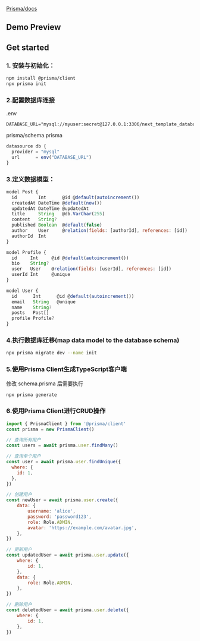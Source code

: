 
[Prisma/docs](https://www.prisma.io/docs/getting-started/setup-prisma/start-from-scratch/relational-databases-typescript-mysql)

## Demo Preview
<Demo />

## Get started
### 1. 安装与初始化：
```bash
npm install @prisma/client
npx prisma init
```
### 2.​配置数据库连接  
.env
```
DATABASE_URL="mysql://myuser:secret@127.0.0.1:3306/next_template_database"
```
prisma/schema.prisma
```javascript
datasource db {
  provider = "mysql"
  url      = env("DATABASE_URL")
}
```
### 3.定义数据模型：
```javascript
model Post {
  id        Int      @id @default(autoincrement())
  createdAt DateTime @default(now())
  updatedAt DateTime @updatedAt
  title     String   @db.VarChar(255)
  content   String?
  published Boolean  @default(false)
  author    User     @relation(fields: [authorId], references: [id])
  authorId  Int
}

model Profile {
  id     Int     @id @default(autoincrement())
  bio    String?
  user   User    @relation(fields: [userId], references: [id])
  userId Int     @unique
}

model User {
  id      Int      @id @default(autoincrement())
  email   String   @unique
  name    String?
  posts   Post[]
  profile Profile?
}
```

### 4.执行数据库迁移(map data model to the database schema)
```bash
npx prisma migrate dev --name init
```
### 5.使用Prisma Client生成TypeScript客户端
修改 schema.prisma 后需要执行
```bash
npx prisma generate
```
### 6.使用Prisma Client进行CRUD操作
```javascript
import { PrismaClient } from '@prisma/client'
const prisma = new PrismaClient()

// 查询所有用户
const users = await prisma.user.findMany()

// 查询单个用户
const user = await prisma.user.findUnique({
  where: {
    id: 1,
  },
})

// 创建用户
const newUser = await prisma.user.create({
	data: {
		username: 'alice',
		password: 'password123',
		role: Role.ADMIN,
		avatar: 'https://example.com/avatar.jpg',
	},
})

// 更新用户
const updatedUser = await prisma.user.update({
	where: {
		id: 1,
	},
	data: {
		role: Role.ADMIN,
	},
})

// 删除用户
const deletedUser = await prisma.user.delete({
	where: {
		id: 1,
	},
})
```
